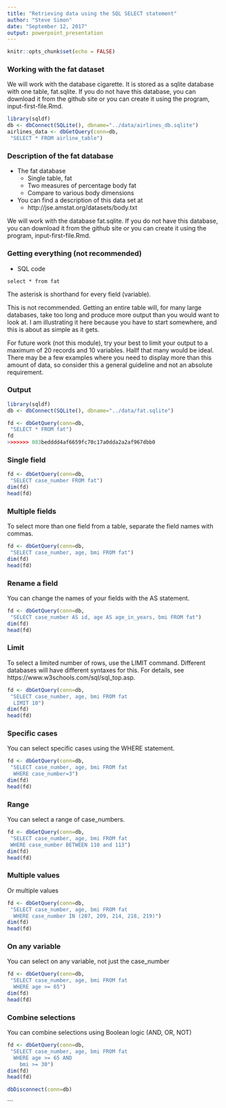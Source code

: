 ```yaml
---
title: "Retrieving data using the SQL SELECT statement"
author: "Steve Simon"
date: "September 12, 2017"
output: powerpoint_presentation
---
```


```r
knitr::opts_chunk$set(echo = FALSE)
```

### Working with the fat dataset

We will work with the database cigarette. It is stored as a sqlite database with one table, fat.sqlite. If you do not have this database, you can download it from the github site or you can create it using the program, input-first-file.Rmd.

```r
library(sqldf)
db <- dbConnect(SQLite(), dbname="../data/airlines_db.sqlite")
airlines_data <- dbGetQuery(conn=db,
 "SELECT * FROM airline_table")
```

### Description of the fat database
+ The fat database
  + Single table, fat
  + Two measures of percentage body fat
  + Compare to various body dimensions
+ You can find a description of this data set at
  + http://jse.amstat.org/datasets/body.txt
  
<div class="notes">

We will work with the database fat.sqlite. If you do not have this database, you can download it from the github site or you can create it using the program, input-first-file.Rmd.

</div>

### Getting everything (not recommended)
+ SQL code
```{}
select * from fat
```

<div class="notes">

The asterisk is shorthand for every field (variable).

This is not recommended. Getting an entire table will, for many large databases, take too long and produce more output than you would want to look at. I am illustrating it here because you have to start somewhere, and this is about as simple as it gets.

For future work (not this module), try your best to limit your output to a maximum of 20 records and 10 variables. Hallf that many would be ideal. There may be a few examples where you need to display more than this amount of data, so consider this a general guideline and not an absolute requirement.

</div>

### Output

```r
library(sqldf)
db <- dbConnect(SQLite(), dbname="../data/fat.sqlite")

fd <- dbGetQuery(conn=db,
 "SELECT * FROM fat")
fd
>>>>>>> 083bedddd4af6659fc70c17a0dda2a2af967dbb0
```

### Single field

```r
fd <- dbGetQuery(conn=db,
 "SELECT case_number FROM fat")
dim(fd)
head(fd)
```

### Multiple fields

To select more than one field from a table, separate the field names with commas.

```r
fd <- dbGetQuery(conn=db,
 "SELECT case_number, age, bmi FROM fat")
dim(fd)
head(fd)
```

### Rename a field

You can change the names of your fields with the AS statement.

```r
fd <- dbGetQuery(conn=db,
 "SELECT case_number AS id, age AS age_in_years, bmi FROM fat")
dim(fd)
head(fd)
```

### Limit

To select a limited number of rows, use the LIMIT command. Different databases will have different syntaxes for this. For details, see https://www.w3schools.com/sql/sql_top.asp.

```r
fd <- dbGetQuery(conn=db,
 "SELECT case_number, age, bmi FROM fat
  LIMIT 10")
dim(fd)
head(fd)
```

### Specific cases

You can select specific cases using the WHERE statement.

```r
fd <- dbGetQuery(conn=db,
 "SELECT case_number, age, bmi FROM fat
  WHERE case_number=3")
dim(fd)
head(fd)
```

### Range

You can select a range of case_numbers.

```r
fd <- dbGetQuery(conn=db,
 "SELECT case_number, age, bmi FROM fat
 WHERE case_number BETWEEN 110 and 113")
dim(fd)
head(fd)
```

### Multiple values

Or multiple values

```r
fd <- dbGetQuery(conn=db,
 "SELECT case_number, age, bmi FROM fat
  WHERE case_number IN (207, 209, 214, 218, 219)")
dim(fd)
head(fd)
```

### On any variable

You can select on any variable, not just the case_number

```r
fd <- dbGetQuery(conn=db,
 "SELECT case_number, age, bmi FROM fat
  WHERE age >= 65")
dim(fd)
head(fd)
```

### Combine selections

You can combine selections using Boolean logic (AND, OR, NOT)

```r
fd <- dbGetQuery(conn=db,
 "SELECT case_number, age, bmi FROM fat
  WHERE age >= 65 AND
    bmi >= 30")
dim(fd)
head(fd)
```


```r
dbDisconnect(conn=db)
```

```
